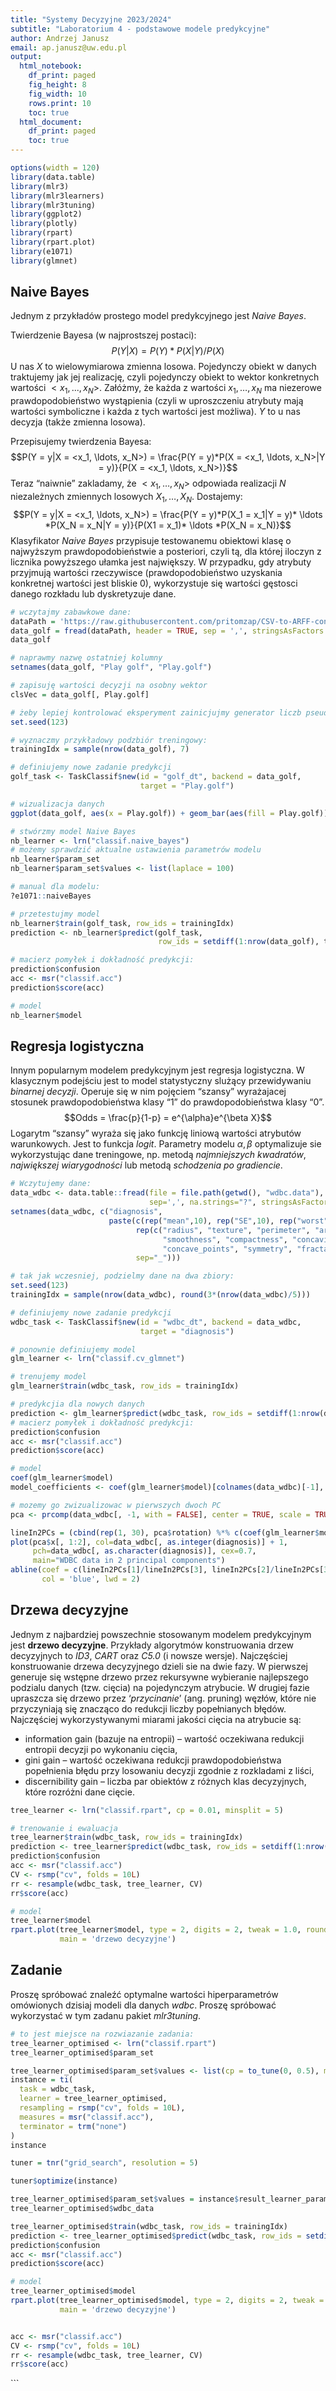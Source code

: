 ```yaml
---
title: "Systemy Decyzyjne 2023/2024"
subtitle: "Laboratorium 4 - podstawowe modele predykcyjne"
author: Andrzej Janusz
email: ap.janusz@uw.edu.pl
output:
  html_notebook:
    df_print: paged
    fig_height: 8
    fig_width: 10
    rows.print: 10
    toc: true
  html_document:
    df_print: paged
    toc: true
---
```


```r
options(width = 120)
library(data.table)
library(mlr3)
library(mlr3learners)
library(mlr3tuning)
library(ggplot2)
library(plotly)
library(rpart)
library(rpart.plot)
library(e1071)
library(glmnet)
```

## Naive Bayes

Jednym z przykładów prostego model predykcyjnego jest _Naive Bayes_. 

Twierdzenie Bayesa (w najprostszej postaci): $$P(Y|X) = P(Y)*P(X|Y) / P(X)$$
U nas $X$ to wielowymiarowa zmienna losowa. Pojedynczy obiekt w danych traktujemy jak jej realizację, czyli pojedynczy obiekt to wektor konkretnych wartości $<x_1, ..., x_N>$. Załóżmy, że każda z wartości $x_1, \ldots, x_N$ ma niezerowe prawdopodobieństwo wystąpienia (czyli w uproszczeniu atrybuty mają wartości symboliczne i każda z tych wartości jest możliwa). $Y$ to u nas decyzja (także zmienna losowa).

Przepisujemy twierdzenia Bayesa:
$$P(Y = y|X = <x_1, \ldots, x_N>) = \frac{P(Y = y)*P(X = <x_1, \ldots, x_N>|Y = y)}{P(X = <x_1, \ldots, x_N>)}$$
Teraz "naiwnie" zakladamy, że $<x_1, \ldots, x_N>$ odpowiada realizacji $N$ niezależnych zmiennych losowych $X_1, \ldots, X_N$. Dostajemy:
$$P(Y = y|X = <x_1, \ldots, x_N>) = \frac{P(Y = y)*P(X_1 = x_1|Y = y)* \ldots *P(X_N = x_N|Y = y)}{P(X1 = x_1)* \ldots *P(X_N = x_N)}$$
Klasyfikator _Naive Bayes_ przypisuje testowanemu obiektowi klasę o najwyższym prawdopodobieństwie a posteriori, czyli tą, dla której iloczyn z licznika powyższego ułamka jest największy. W przypadku, gdy atrybuty przyjmują wartości rzeczywisce (prawdopodobieństwo uzyskania konkretnej wartości jest bliskie 0), wykorzystuje się wartości gęstosci danego rozkładu lub dyskretyzuje dane.


```r
# wczytajmy zabawkowe dane:
dataPath = 'https://raw.githubusercontent.com/pritomzap/CSV-to-ARFF-converter/master/weather_nominal.csv'
data_golf = fread(dataPath, header = TRUE, sep = ',', stringsAsFactors = TRUE)
data_golf

# naprawmy nazwę ostatniej kolumny
setnames(data_golf, "Play golf", "Play.golf")

# zapisuję wartości decyzji na osobny wektor
clsVec = data_golf[, Play.golf]

# żeby lepiej kontrolować eksperyment zainicjujmy generator liczb pseudolosowych
set.seed(123)

# wyznaczmy przykładowy podzbiór treningowy:
trainingIdx = sample(nrow(data_golf), 7)

# definiujemy nowe zadanie predykcji
golf_task <- TaskClassif$new(id = "golf_dt", backend = data_golf, 
                             target = "Play.golf")

# wizualizacja danych
ggplot(data_golf, aes(x = Play.golf)) + geom_bar(aes(fill = Play.golf))
```

```r
# stwórzmy model Naive Bayes
nb_learner <- lrn("classif.naive_bayes")
# możemy sprawdzić aktualne ustawienia parametrów modelu
nb_learner$param_set
nb_learner$param_set$values <- list(laplace = 100)

# manual dla modelu:
?e1071::naiveBayes

# przetestujmy model
nb_learner$train(golf_task, row_ids = trainingIdx)
prediction <- nb_learner$predict(golf_task, 
                                 row_ids = setdiff(1:nrow(data_golf), trainingIdx))

# macierz pomyłek i dokładność predykcji:
prediction$confusion
acc <- msr("classif.acc")
prediction$score(acc)

# model
nb_learner$model
```

## Regresja logistyczna

Innym popularnym modelem predykcyjnym jest regresja logistyczna. W klasycznym podejściu jest to model statystyczny slużący przewidywaniu _binarnej decyzji_. Operuje się w nim pojęciem "szansy" wyrażajacej stosunek prawdopodobieństwa klasy "1" do prawdopodobieństwa klasy "0". 
$$Odds = \frac{p}{1-p} = e^{\alpha}e^{\beta X}$$
Logarytm "szansy" wyraża się jako funkcję liniową wartości atrybutów warunkowych. Jest to funkcja _logit_. Parametry modelu $\alpha, \beta$ optymalizuje sie wykorzystując dane treningowe, np. metodą _najmniejszych kwadratów_, _największej wiarygodności_ lub metodą _schodzenia po gradiencie_.

```r
# Wczytujemy dane:
data_wdbc <- data.table::fread(file = file.path(getwd(), "wdbc.data"), header = FALSE, 
                               sep=',', na.strings="?", stringsAsFactors = TRUE, drop = 1)
setnames(data_wdbc, c("diagnosis",
                      paste(c(rep("mean",10), rep("SE",10), rep("worst",10)),
                            rep(c("radius", "texture", "perimeter", "area",
                                  "smoothness", "compactness", "concavity",
                                  "concave_points", "symmetry", "fractal_dimension"),3),
                            sep="_")))

# tak jak wczesniej, podzielmy dane na dwa zbiory:
set.seed(123)
trainingIdx = sample(nrow(data_wdbc), round(3*(nrow(data_wdbc)/5)))

# definiujemy nowe zadanie predykcji
wdbc_task <- TaskClassif$new(id = "wdbc_dt", backend = data_wdbc, 
                             target = "diagnosis")


```

```r
# ponownie definiujemy model
glm_learner <- lrn("classif.cv_glmnet")

# trenujemy model 
glm_learner$train(wdbc_task, row_ids = trainingIdx)

# predykcjia dla nowych danych
prediction <- glm_learner$predict(wdbc_task, row_ids = setdiff(1:nrow(data_wdbc), trainingIdx))
# macierz pomyłek i dokładność predykcji:
prediction$confusion
acc <- msr("classif.acc")
prediction$score(acc)

# model
coef(glm_learner$model)
model_coefficients <- coef(glm_learner$model)[colnames(data_wdbc)[-1], ]

# mozemy go zwizualizowac w pierwszych dwoch PC
pca <- prcomp(data_wdbc[, -1, with = FALSE], center = TRUE, scale = TRUE)

lineIn2PCs = (cbind(rep(1, 30), pca$rotation) %*% c(coef(glm_learner$model)[1], model_coefficients))[1:3]
plot(pca$x[, 1:2], col=data_wdbc[, as.integer(diagnosis)] + 1, 
     pch=data_wdbc[, as.character(diagnosis)], cex=0.7, 
     main="WDBC data in 2 principal components")
abline(coef = c(lineIn2PCs[1]/lineIn2PCs[3], lineIn2PCs[2]/lineIn2PCs[3]),
       col = 'blue', lwd = 2)
```

## Drzewa decyzyjne

Jednym z najbardziej powszechnie stosowanym modelem predykcyjnym jest __drzewo decyzyjne__. Przykłady algorytmów konstruowania drzew decyzyjnych to _ID3_, _CART_ oraz _C5.0_ (i nowsze wersje). Najczęściej konstruowanie drzewa decyzyjnego dzieli sie na dwie fazy. W pierwszej generuje się wstępne drzewo przez rekursywne wybieranie najlepszego podzialu danych (tzw. cięcia) na pojedynczym atrybucie. W drugiej fazie upraszcza się drzewo przez '_przycinanie_' (ang. pruning) węzłów, które nie przyczyniają się znacząco do redukcji liczby popełnianych błędów. Najczęściej wykorzystywanymi miarami jakości cięcia na atrybucie są:

 - information gain (bazuje na entropii) -- wartość oczekiwana redukcji entropii decyzji po wykonaniu cięcia,
 - gini gain -- wartość oczekiwana redukcji prawdopodobieństwa popełnienia błędu przy losowaniu decyzji zgodnie z rozkladami z liści,
 - discernibility gain -- liczba par obiektów z różnych klas decyzyjnych, które rozróżni dane cięcie.

```r
tree_learner <- lrn("classif.rpart", cp = 0.01, minsplit = 5)

# trenowanie i ewaluacja
tree_learner$train(wdbc_task, row_ids = trainingIdx)
prediction <- tree_learner$predict(wdbc_task, row_ids = setdiff(1:nrow(data_wdbc), trainingIdx))
prediction$confusion
acc <- msr("classif.acc")
CV <- rsmp("cv", folds = 10L)
rr <- resample(wdbc_task, tree_learner, CV)
rr$score(acc)

# model
tree_learner$model
rpart.plot(tree_learner$model, type = 2, digits = 2, tweak = 1.0, roundint=FALSE,
           main = 'drzewo decyzyjne')
```

## Zadanie

Proszę spróbować znaleźć optymalne wartości hiperparametrów omówionych dzisiaj modeli dla danych _wdbc_. Proszę spróbować wykorzystać w tym zadanu pakiet _mlr3tuning_.

```r
# to jest miejsce na rozwiazanie zadania:
tree_learner_optimised <- lrn("classif.rpart")
tree_learner_optimised$param_set

tree_learner_optimised$param_set$values <- list(cp = to_tune(0, 0.5), minsplit = to_tune(1, 100))
instance = ti(
  task = wdbc_task,
  learner = tree_learner_optimised,
  resampling = rsmp("cv", folds = 10L),
  measures = msr("classif.acc"),
  terminator = trm("none")
)
instance

tuner = tnr("grid_search", resolution = 5)

tuner$optimize(instance)

tree_learner_optimised$param_set$values = instance$result_learner_param_vals
tree_learner_optimised$wdbc_data

tree_learner_optimised$train(wdbc_task, row_ids = trainingIdx)
prediction <- tree_learner_optimised$predict(wdbc_task, row_ids = setdiff(1:nrow(data_wdbc), trainingIdx))
prediction$confusion
acc <- msr("classif.acc")
prediction$score(acc)

# model
tree_learner_optimised$model
rpart.plot(tree_learner_optimised$model, type = 2, digits = 2, tweak = 1.0, roundint=FALSE,
           main = 'drzewo decyzyjne')


acc <- msr("classif.acc")
CV <- rsmp("cv", folds = 10L)
rr <- resample(wdbc_task, tree_learner, CV)
rr$score(acc)
```

```

\  
\  
 
 